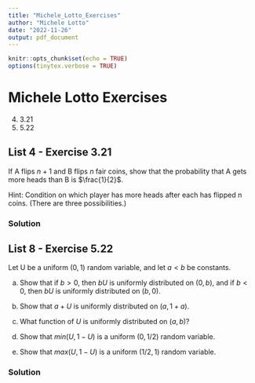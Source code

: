 ```yaml
---
title: "Michele_Lotto_Exercises"
author: "Michele Lotto"
date: "2022-11-26"
output: pdf_document
---
```


```r
knitr::opts_chunk$set(echo = TRUE)
options(tinytex.verbose = TRUE)
```

# Michele Lotto Exercises

4) 3.21
8) 5.22

## List 4 - Exercise 3.21
If A flips $n + 1$ and B flips $n$ fair coins, show that the
probability that A gets more heads than B is $\frac{1}{2}$.

Hint: Condition on which player has more heads after each
has flipped n coins. (There are three possibilities.)

### Solution

## List 8 - Exercise 5.22
Let U be a uniform $(0, 1)$ random variable, and let
$a < b$ be constants.

(a) Show that if $b > 0$, then $bU$ is uniformly distributed
on $(0, b)$, and if $b < 0$, then $bU$ is uniformly distributed on
$(b, 0)$.

(b) Show that $a + U$ is uniformly distributed on $(a, 1 + a)$.

(c) What function of $U$ is uniformly distributed on $(a, b)$?

(d) Show that $min(U, 1 - U)$ is a uniform $(0, 1/2)$ random
variable.

(e) Show that $max(U, 1 - U)$ is a uniform $(1/2, 1)$ random
variable.

### Solution

